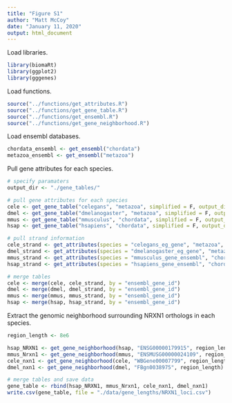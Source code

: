 ```yaml
---
title: "Figure S1"
author: "Matt McCoy"
date: "January 11, 2020"
output: html_document
---
```


Load libraries.
```r
library(biomaRt)
library(ggplot2)
library(gggenes)
```

Load functions.
```r
source("../functions/get_attributes.R")
source("../functions/get_gene_table.R")
source("../functions/get_ensembl.R")
source("../functions/get_gene_neighborhood.R")
```

Load ensembl databases.
```r
chordata_ensembl <- get_ensembl("chordata")
metazoa_ensembl <- get_ensembl("metazoa")
```

Pull gene attributes for each species.
```r
# specify paramaters
output_dir <- "./gene_tables/"

# pull gene attributes for each species
cele <- get_gene_table("celegans", "metazoa", simplified = F, output_dir = output_dir)
dmel <- get_gene_table("dmelanogaster", "metazoa", simplified = F, output_dir = output_dir)
mmus <- get_gene_table("mmusculus", "chordata", simplified = F, output_dir = output_dir)
hsap <- get_gene_table("hsapiens", "chordata", simplified = F, output_dir = output_dir)

# pull strand information
cele_strand <- get_attributes(species = "celegans_eg_gene", "metazoa", filters = "biotype", values = "protein_coding", attributes = c("ensembl_gene_id", "strand"))
dmel_strand <- get_attributes(species = "dmelanogaster_eg_gene", "metazoa", filters = "biotype", values = "protein_coding", attributes = c("ensembl_gene_id", "strand"))
mmus_strand <- get_attributes(species = "mmusculus_gene_ensembl", "chordata", filters = "biotype", values = "protein_coding", attributes = c("ensembl_gene_id", "strand"))
hsap_strand <- get_attributes(species = "hsapiens_gene_ensembl", "chordata", filters = "biotype", values = "protein_coding", attributes = c("ensembl_gene_id", "strand"))

# merge tables
cele <- merge(cele, cele_strand, by = "ensembl_gene_id")
dmel <- merge(dmel, dmel_strand, by = "ensembl_gene_id")
mmus <- merge(mmus, mmus_strand, by = "ensembl_gene_id")
hsap <- merge(hsap, hsap_strand, by = "ensembl_gene_id")
```

Extract the genomic neighborhood surrounding NRXN1 orthologs in each species.
```r
region_length <- 8e6

hsap_NRXN1 <- get_gene_neighborhood(hsap, "ENSG00000179915", region_length)
mmus_Nrxn1 <- get_gene_neighborhood(mmus, "ENSMUSG00000024109", region_length)
cele_nxn1 <- get_gene_neighborhood(cele, "WBGene00007799", region_length)
dmel_nxn1 <- get_gene_neighborhood(dmel, "FBgn0038975", region_length)

# merge tables and save data
gene_table <- rbind(hsap_NRXN1, mmus_Nrxn1, cele_nxn1, dmel_nxn1)
write.csv(gene_table, file = "./data/gene_lengths/NRXN1_loci.csv")
```